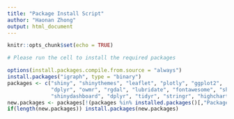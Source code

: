 ```yaml
---
title: "Package Install Script"
author: "Haonan Zhong"
output: html_document
---
```


```r
knitr::opts_chunk$set(echo = TRUE)
```


```r
# Please run the cell to install the required packages

options(install.packages.compile.from.source = "always")
install.packages("igraph", type = "binary")
packages <- c("shiny", "shinythemes", "leaflet", "plotly", "ggplot2", 
              "dplyr", "owmr", "rgdal", "lubridate", "fontawesome", "shinyWidgets",
              "shinydashboard", "dplyr", "tidyr", "stringr", "highcharter", "dashboardthemes")
new.packages <- packages[!(packages %in% installed.packages()[,"Package"])]
if(length(new.packages)) install.packages(new.packages)
```